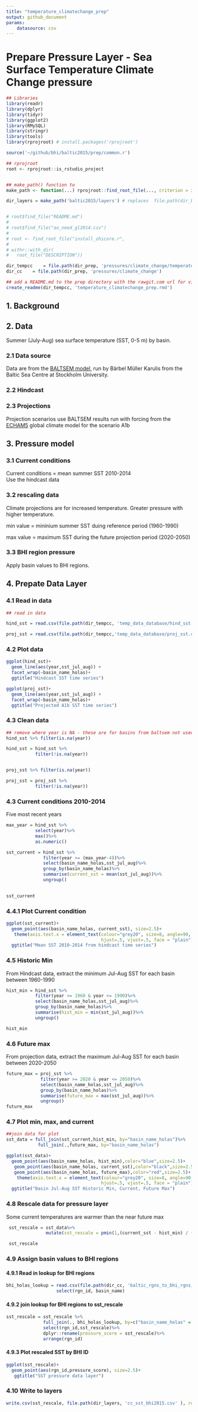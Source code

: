 ```yaml
---
title: "temperature_climatechange_prep"
output: github_document
params: 
    datasource: csv
---
```


# Prepare Pressure Layer - Sea Surface Temperature Climate Change pressure
```r

## Libraries
library(readr)
library(dplyr)
library(tidyr)
library(ggplot2)
library(RMySQL)
library(stringr)
library(tools)
library(rprojroot) # install.packages('rprojroot')

source('~/github/bhi/baltic2015/prep/common.r')

## rprojroot
root <- rprojroot::is_rstudio_project


## make_path() function to 
make_path <- function(...) rprojroot::find_root_file(..., criterion = is_rstudio_project)

dir_layers = make_path('baltic2015/layers') # replaces  file.path(dir_baltic, 'layers')


# root$find_file("README.md")
# 
# root$find_file("ao_need_gl2014.csv")
# 
# root <- find_root_file("install_ohicore.r", 
# 
# withr::with_dir(
#   root_file("DESCRIPTION"))

dir_tempcc    = file.path(dir_prep, 'pressures/climate_change/temperature_climatechange')
dir_cc    = file.path(dir_prep, 'pressures/climate_change')

## add a README.md to the prep directory with the rawgit.com url for viewing on GitHub
create_readme(dir_tempcc, 'temperature_climatechange_prep.rmd') 
```

## 1. Background



## 2. Data
Summer (July-Aug) sea surface temperature (SST, 0-5 m) by basin.

### 2.1 Data source
Data are from the [BALTSEM model](http://www.balticnest.org/balticnest/thenestsystem/baltsem.4.3186f824143d05551ad20ea.html), run by Bärbel Müller Karulis from the Baltic Sea Centre at Stockholm University.

### 2.2 Hindcast


### 2.3 Projections
Projection scenarios use BALTSEM results run with forcing from the [ECHAM5](http://www.mpimet.mpg.de/en/science/models/echam/) global climate model for the scenario A1b


## 3. Pressure model

### 3.1 Current conditions
Current conditions = mean summer SST 2010-2014  
Use the hindcast data

### 3.2 rescaling data
Climate projections are for increased temperature. Greater pressure with higher temperature.  

min value = mininium summer SST duing reference period (1960-1990)

max value = maximum SST during the future projection period (2020-2050)

### 3.3 BHI region pressure
Apply basin values to BHI regions.  




## 4. Prepate Data Layer

### 4.1 Read in data

```r
## read in data

hind_sst = read.csv(file.path(dir_tempcc, 'temp_data_database/hind_sst.csv'))

proj_sst = read.csv(file.path(dir_tempcc,'temp_data_database/proj_sst.csv'))

```

### 4.2 Plot data
```r
ggplot(hind_sst)+
  geom_line(aes(year,sst_jul_aug)) + 
  facet_wrap(~basin_name_holas)+
  ggtitle("Hindcast SST time series")

ggplot(proj_sst)+
  geom_line(aes(year,sst_jul_aug)) + 
  facet_wrap(~basin_name_holas)+
  ggtitle("Projected A1b SST time series")

```

### 4.3 Clean data
```r
## remove where year is NA - these are for basins from baltsem not used
hind_sst %>% filter(is.na(year))

hind_sst = hind_sst %>%
           filter(!is.na(year))


proj_sst %>% filter(is.na(year))

proj_sst = proj_sst %>%
           filter(!is.na(year))

```


### 4.3 Current conditions 2010-2014
Five most recent years

```r
max_year = hind_sst %>%
           select(year)%>%
           max()%>%
           as.numeric()

sst_current = hind_sst %>%
              filter(year >= (max_year-4))%>%
              select(basin_name_holas,sst_jul_aug)%>%
              group_by(basin_name_holas)%>%
              summarise(current_sst = mean(sst_jul_aug))%>%
              ungroup()
              

sst_current

```

### 4.4.1 Plot Current condition
```r
ggplot(sst_current)+
  geom_point(aes(basin_name_holas, current_sst), size=2.5)+
   theme(axis.text.x = element_text(colour="grey20", size=8, angle=90, 
                                    hjust=.5, vjust=.5, face = "plain"))+
  ggtitle("Mean SST 2010-2014 from hindcast time series")

```


### 4.5 Historic Min
From Hindcast data, extract the minimum Jul-Aug SST for each basin between 1960-1990
```r

hist_min = hind_sst %>%
           filter(year >= 1960 & year <= 1990)%>%
           select(basin_name_holas,sst_jul_aug)%>%
           group_by(basin_name_holas)%>%
           summarise(hist_min = min(sst_jul_aug))%>%
           ungroup()

hist_min

```


### 4.6 Future max
From projection data, extract the maximum Jul-Aug SST for each basin between 2020-2050
```r
future_max = proj_sst %>%
             filter(year >= 2020 & year <= 2050)%>%
             select(basin_name_holas,sst_jul_aug)%>%
             group_by(basin_name_holas)%>%
             summarise(future_max = max(sst_jul_aug))%>%
             ungroup()
future_max
```


### 4.7 Plot min, max, and current
```r
##join data for plot
sst_data = full_join(sst_current,hist_min, by="basin_name_holas")%>%
            full_join(.,future_max, by="basin_name_holas")

ggplot(sst_data)+
  geom_point(aes(basin_name_holas, hist_min),color="blue",size=2.5)+
   geom_point(aes(basin_name_holas, current_sst),color="black",size=2.5)+
   geom_point(aes(basin_name_holas, future_max),color="red",size=2.5)+
    theme(axis.text.x = element_text(colour="grey20", size=8, angle=90, 
                                    hjust=.5, vjust=.5, face = "plain"))+
  ggtitle("Basin Jul-Aug SST Historic Min, Current, Future Max")

```


### 4.8 Rescale data for pressure layer
Some current temperatures are warmer than the near future max
```r
 sst_rescale = sst_data%>%
               mutate(sst_rescale = pmin(1,(current_sst - hist_min) / (future_max - hist_min)))

 sst_rescale
```


### 4.9 Assign basin values to BHI regions

#### 4.9.1 Read in lookup for BHI regions
```r
bhi_holas_lookup = read.csv(file.path(dir_cc, 'baltic_rgns_to_bhi_rgns_lookup_holas.csv'), sep=";")%>%
                   select(rgn_id, basin_name)

```

#### 4.9.2 join lookup for BHI regions to sst_rescale
```r
sst_rescale = sst_rescale %>%
              full_join(., bhi_holas_lookup, by=c("basin_name_holas" = "basin_name"))%>%
              select(rgn_id,sst_rescale)%>%
              dplyr::rename(pressure_score = sst_rescale)%>%
              arrange(rgn_id)

```

#### 4.9.3 Plot rescaled SST by BHI ID
```r
ggplot(sst_rescale)+
  geom_point(aes(rgn_id,pressure_score), size=2.5)+
   ggtitle("SST pressure data layer")

```

### 4.10 Write to layers 
```r
write.csv(sst_rescale, file.path(dir_layers, 'cc_sst_bhi2015.csv' ), row.names=FALSE)

```


